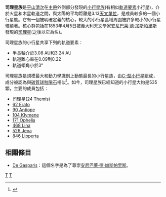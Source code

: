 '''司理星族'''是[[平山清次|平山清次]]在[[小行星|主帶]]外側部分發現的[[小行星族|小行星族]](有相似[[軌道要素|軌道要素]]小行星)，介於火星和木星軌道之間，與太陽的平均距離是3.13[[天文單位|天文單位]]，是成員較多的一個小行星族。它有一個被明確定義的核心，較大的小行星區域周圍被許多較小的小行星環繞著。核心群包括在1853年4月5日被義大利天文學家[[安尼巴莱·德·加斯帕里斯|安尼巴莱·德·加斯帕里斯]]發現的[[司理星|司理星]](之後以它為名)。

司理星族的小行星共享下列的軌道要素：
* 半長軸介於3.08 AU和3.24 AU
* 軌道離心率在0.09到0.22
* 軌道傾角小於3°

司理星族是規模最大和動力學識別上動態最長的小行星族，由[[C-型小行星|C-型小行星]]組成，成分被認為與[[碳質球粒隕石|碳質球粒隕石]]相似<ref>{{cite web |title=DIVERSITY OF TYPES OF HYDRATED MINERALS ON C≠CLASS ASTEROIDS. |url=http://www.lpi.usra.edu/meetings/lpsc2004/pdf/1646.pdf |accessdate=2010-04-29 |archive-date=2011-06-05 |archive-url=https://web.archive.org/web/20110605081210/http://www.lpi.usra.edu/meetings/lpsc2004/pdf/1646.pdf |dead-url=no }}</ref>。如今，司理星族已經知道的小行星大約是535顆，主要的成員包括：

*[[司理星|司理星]](24 Themis)
*[[小行星62|62 Erato]]
*[[小行星90|90 Antiope]]
*[[小行星104|104 Klymene]]
*[[小行星171|171 Ophelia]] 
*[[小行星468|468 Lina]]
*[[小行星526|526 Jena]]
*[[小行星846|846 Lipperta]]

== 相關條目 ==
*[[小行星4279|De Gasparis]]：這個名字是為了尊崇[[安尼巴莱·德·加斯帕里斯|安尼巴莱·德·加斯帕里斯]]。

{{小天體}}

[[Category:太阳系|T]]
[[Category:小行星族|T]]